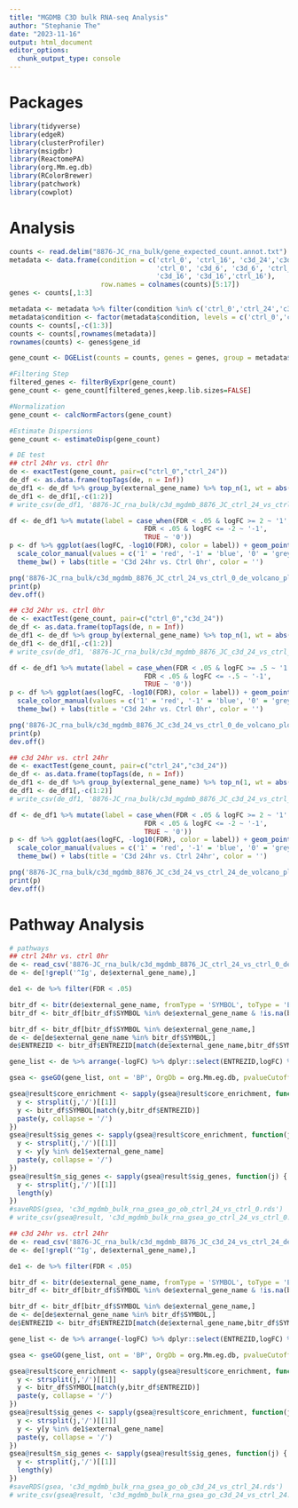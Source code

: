 ---
title: "MGDMB C3D bulk RNA-seq Analysis"
author: "Stephanie The"
date: "2023-11-16"
output: html_document
editor_options: 
  chunk_output_type: console
---

# Packages
```{r}
library(tidyverse)
library(edgeR)
library(clusterProfiler)
library(msigdbr)
library(ReactomePA)
library(org.Mm.eg.db)
library(RColorBrewer)
library(patchwork)
library(cowplot)

```

# Analysis
```{r}
counts <- read.delim("8876-JC_rna_bulk/gene_expected_count.annot.txt")
metadata <- data.frame(condition = c('ctrl_0', 'ctrl_16', 'c3d_24','c3d_24','ctrl_24',
                                     'ctrl_0', 'c3d_6', 'c3d_6', 'ctrl_6', 'ctrl_6',
                                     'c3d_16', 'c3d_16','ctrl_16'),
                       row.names = colnames(counts)[5:17])
genes <- counts[,1:3]

metadata <- metadata %>% filter(condition %in% c('ctrl_0','ctrl_24','c3d_24'))
metadata$condition <- factor(metadata$condition, levels = c('ctrl_0','ctrl_24','c3d_24'))
counts <- counts[,-c(1:3)]
counts <- counts[,rownames(metadata)]
rownames(counts) <- genes$gene_id

gene_count <- DGEList(counts = counts, genes = genes, group = metadata$condition)

#Filtering Step
filtered_genes <- filterByExpr(gene_count)
gene_count <- gene_count[filtered_genes,keep.lib.sizes=FALSE]

#Normalization
gene_count <- calcNormFactors(gene_count)

#Estimate Dispersions
gene_count <- estimateDisp(gene_count)

# DE test
## ctrl 24hr vs. ctrl 0hr
de <- exactTest(gene_count, pair=c("ctrl_0","ctrl_24"))
de_df <- as.data.frame(topTags(de, n = Inf))
de_df1 <- de_df %>% group_by(external_gene_name) %>% top_n(1, wt = abs(logFC)) %>% ungroup()
de_df1 <- de_df1[,-c(1:2)]
# write_csv(de_df1, '8876-JC_rna_bulk/c3d_mgdmb_8876_JC_ctrl_24_vs_ctrl_0_de.csv')

df <- de_df1 %>% mutate(label = case_when(FDR < .05 & logFC >= 2 ~ '1',
                                  FDR < .05 & logFC <= -2 ~ '-1',
                                  TRUE ~ '0'))
p <- df %>% ggplot(aes(logFC, -log10(FDR), color = label)) + geom_point() + 
  scale_color_manual(values = c('1' = 'red', '-1' = 'blue', '0' = 'grey'), labels = c('1' = 'upregulated', '-1' = 'downregulated', '0' = 'unchanged')) +
  theme_bw() + labs(title = 'C3d 24hr vs. Ctrl 0hr', color = '') 

png('8876-JC_rna_bulk/c3d_mgdmb_8876_JC_ctrl_24_vs_ctrl_0_de_volcano_plot.png', width = 500, height = 500)
print(p)
dev.off()

## c3d 24hr vs. ctrl 0hr
de <- exactTest(gene_count, pair=c("ctrl_0","c3d_24"))
de_df <- as.data.frame(topTags(de, n = Inf))
de_df1 <- de_df %>% group_by(external_gene_name) %>% top_n(1, wt = abs(logFC)) %>% ungroup()
de_df1 <- de_df1[,-c(1:2)]
# write_csv(de_df1, '8876-JC_rna_bulk/c3d_mgdmb_8876_JC_c3d_24_vs_ctrl_0_de.csv')

df <- de_df1 %>% mutate(label = case_when(FDR < .05 & logFC >= .5 ~ '1',
                                  FDR < .05 & logFC <= -.5 ~ '-1',
                                  TRUE ~ '0'))
p <- df %>% ggplot(aes(logFC, -log10(FDR), color = label)) + geom_point() + 
  scale_color_manual(values = c('1' = 'red', '-1' = 'blue', '0' = 'grey'), labels = c('1' = 'upregulated', '-1' = 'downregulated', '0' = 'unchanged')) +
  theme_bw() + labs(title = 'C3d 24hr vs. Ctrl 0hr', color = '') 

png('8876-JC_rna_bulk/c3d_mgdmb_8876_JC_c3d_24_vs_ctrl_0_de_volcano_plot.png', width = 500, height = 500)
print(p)
dev.off()

## c3d 24hr vs. ctrl 24hr
de <- exactTest(gene_count, pair=c("ctrl_24","c3d_24"))
de_df <- as.data.frame(topTags(de, n = Inf))
de_df1 <- de_df %>% group_by(external_gene_name) %>% top_n(1, wt = abs(logFC)) %>% ungroup()
de_df1 <- de_df1[,-c(1:2)]
# write_csv(de_df1, '8876-JC_rna_bulk/c3d_mgdmb_8876_JC_c3d_24_vs_ctrl_24_de.csv')

df <- de_df1 %>% mutate(label = case_when(FDR < .05 & logFC >= 2 ~ '1',
                                  FDR < .05 & logFC <= -2 ~ '-1',
                                  TRUE ~ '0'))
p <- df %>% ggplot(aes(logFC, -log10(FDR), color = label)) + geom_point() + 
  scale_color_manual(values = c('1' = 'red', '-1' = 'blue', '0' = 'grey'), labels = c('1' = 'upregulated', '-1' = 'downregulated', '0' = 'unchanged')) +
  theme_bw() + labs(title = 'C3d 24hr vs. Ctrl 24hr', color = '') 

png('8876-JC_rna_bulk/c3d_mgdmb_8876_JC_c3d_24_vs_ctrl_24_de_volcano_plot.png', width = 500, height = 500)
print(p)
dev.off()

```

# Pathway Analysis
```{r}
# pathways
## ctrl 24hr vs. ctrl 0hr
de <- read_csv('8876-JC_rna_bulk/c3d_mgdmb_8876_JC_ctrl_24_vs_ctrl_0_de.csv')
de <- de[!grepl('^Ig', de$external_gene_name),]

de1 <- de %>% filter(FDR < .05)

bitr_df <- bitr(de$external_gene_name, fromType = 'SYMBOL', toType = 'ENTREZID', OrgDb = org.Mm.eg.db)
bitr_df <- bitr_df[bitr_df$SYMBOL %in% de$external_gene_name & !is.na(bitr_df$ENTREZID),]

bitr_df <- bitr_df[bitr_df$SYMBOL %in% de$external_gene_name,]
de <- de[de$external_gene_name %in% bitr_df$SYMBOL,]
de$ENTREZID <- bitr_df$ENTREZID[match(de$external_gene_name,bitr_df$SYMBOL)]

gene_list <- de %>% arrange(-logFC) %>% dplyr::select(ENTREZID,logFC) %>% tibble::deframe()

gsea <- gseGO(gene_list, ont = 'BP', OrgDb = org.Mm.eg.db, pvalueCutoff = 1, pAdjustMethod = 'BH')

gsea@result$core_enrichment <- sapply(gsea@result$core_enrichment, function(j) {
  y <- strsplit(j,'/')[[1]]
  y <- bitr_df$SYMBOL[match(y,bitr_df$ENTREZID)]
  paste(y, collapse = '/')
})
gsea@result$sig_genes <- sapply(gsea@result$core_enrichment, function(j) {
  y <- strsplit(j,'/')[[1]] 
  y <- y[y %in% de1$external_gene_name]
  paste(y, collapse = '/')
})
gsea@result$n_sig_genes <- sapply(gsea@result$sig_genes, function(j) {
  y <- strsplit(j,'/')[[1]] 
  length(y)
})
#saveRDS(gsea, 'c3d_mgdmb_bulk_rna_gsea_go_ob_ctrl_24_vs_ctrl_0.rds')
# write_csv(gsea@result, 'c3d_mgdmb_bulk_rna_gsea_go_ctrl_24_vs_ctrl_0.rds')

## c3d 24hr vs. ctrl 24hr
de <- read_csv('8876-JC_rna_bulk/c3d_mgdmb_8876_JC_c3d_24_vs_ctrl_24_de.csv')
de <- de[!grepl('^Ig', de$external_gene_name),]

de1 <- de %>% filter(FDR < .05)

bitr_df <- bitr(de$external_gene_name, fromType = 'SYMBOL', toType = 'ENTREZID', OrgDb = org.Mm.eg.db)
bitr_df <- bitr_df[bitr_df$SYMBOL %in% de$external_gene_name & !is.na(bitr_df$ENTREZID),]

bitr_df <- bitr_df[bitr_df$SYMBOL %in% de$external_gene_name,]
de <- de[de$external_gene_name %in% bitr_df$SYMBOL,]
de$ENTREZID <- bitr_df$ENTREZID[match(de$external_gene_name,bitr_df$SYMBOL)]

gene_list <- de %>% arrange(-logFC) %>% dplyr::select(ENTREZID,logFC) %>% tibble::deframe()

gsea <- gseGO(gene_list, ont = 'BP', OrgDb = org.Mm.eg.db, pvalueCutoff = 1, pAdjustMethod = 'BH')

gsea@result$core_enrichment <- sapply(gsea@result$core_enrichment, function(j) {
  y <- strsplit(j,'/')[[1]]
  y <- bitr_df$SYMBOL[match(y,bitr_df$ENTREZID)]
  paste(y, collapse = '/')
})
gsea@result$sig_genes <- sapply(gsea@result$core_enrichment, function(j) {
  y <- strsplit(j,'/')[[1]] 
  y <- y[y %in% de1$external_gene_name]
  paste(y, collapse = '/')
})
gsea@result$n_sig_genes <- sapply(gsea@result$sig_genes, function(j) {
  y <- strsplit(j,'/')[[1]] 
  length(y)
})
#saveRDS(gsea, 'c3d_mgdmb_bulk_rna_gsea_go_ob_c3d_24_vs_ctrl_24.rds')
# write_csv(gsea@result, 'c3d_mgdmb_bulk_rna_gsea_go_c3d_24_vs_ctrl_24.rds')

```